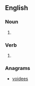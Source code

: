==English==

===Noun===
{{head|en|noun plural form}}

# {{misspelling of|lang=en|videos}}

===Verb===
{{head|en|verb form}}

# {{en-third-person singular of|video}}

===Anagrams===
* [[voidees#English|voidees]]